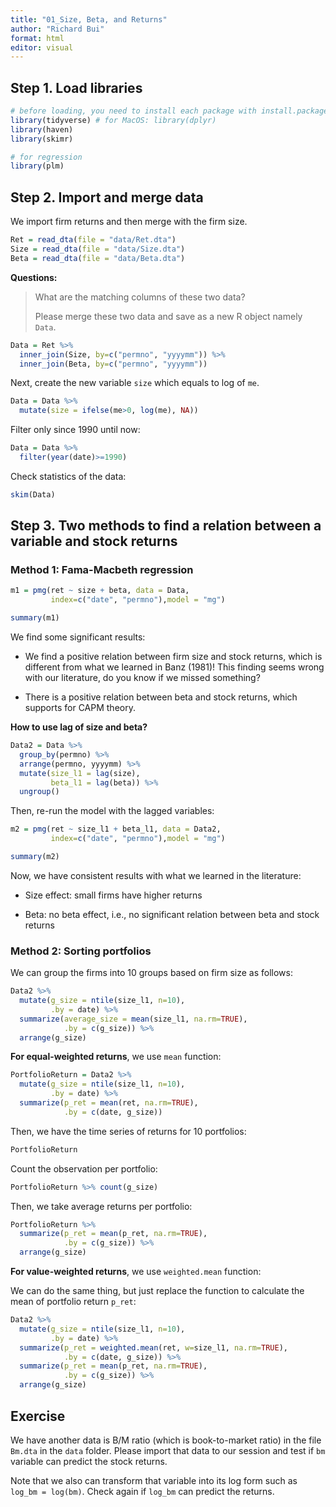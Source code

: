 ```yaml
---
title: "01_Size, Beta, and Returns"
author: "Richard Bui"
format: html
editor: visual
---
```


## Step 1. Load libraries

```r
# before loading, you need to install each package with install.packages("NAME_OF_PACKAGE")
library(tidyverse) # for MacOS: library(dplyr)
library(haven)
library(skimr)

# for regression
library(plm)
```

## Step 2. Import and merge data

We import firm returns and then merge with the firm size.

```r
Ret = read_dta(file = "data/Ret.dta")
Size = read_dta(file = "data/Size.dta")
Beta = read_dta(file = "data/Beta.dta")
```

**Questions:**

> What are the matching columns of these two data?
>
> Please merge these two data and save as a new R object namely `Data`.

```r
Data = Ret %>% 
  inner_join(Size, by=c("permno", "yyyymm")) %>% 
  inner_join(Beta, by=c("permno", "yyyymm"))
```

Next, create the new variable `size` which equals to log of `me`.

```r
Data = Data %>% 
  mutate(size = ifelse(me>0, log(me), NA))
```

Filter only since 1990 until now:

```r
Data = Data %>% 
  filter(year(date)>=1990)
```

Check statistics of the data:

```r
skim(Data)
```

## Step 3. Two methods to find a relation between a variable and stock returns

### Method 1: Fama-Macbeth regression

```r
m1 = pmg(ret ~ size + beta, data = Data,
         index=c("date", "permno"),model = "mg")

summary(m1)
```

We find some significant results:

-   We find a positive relation between firm size and stock returns, which is different from what we learned in Banz (1981)! This finding seems wrong with our literature, do you know if we missed something?

-   There is a positive relation between beta and stock returns, which supports for CAPM theory.

**How to use lag of size and beta?**

```r
Data2 = Data %>% 
  group_by(permno) %>% 
  arrange(permno, yyyymm) %>% 
  mutate(size_l1 = lag(size),
         beta_l1 = lag(beta)) %>% 
  ungroup()
```

Then, re-run the model with the lagged variables:

```r
m2 = pmg(ret ~ size_l1 + beta_l1, data = Data2,
         index=c("date", "permno"),model = "mg")

summary(m2)
```

Now, we have consistent results with what we learned in the literature:

-   Size effect: small firms have higher returns

-   Beta: no beta effect, i.e., no significant relation between beta and stock returns

### Method 2: Sorting portfolios

We can group the firms into 10 groups based on firm size as follows:

```r
Data2 %>% 
  mutate(g_size = ntile(size_l1, n=10), 
         .by = date) %>%
  summarize(average_size = mean(size_l1, na.rm=TRUE), 
            .by = c(g_size)) %>% 
  arrange(g_size)
```

**For equal-weighted returns**, we use `mean` function:

```r
PortfolioReturn = Data2 %>% 
  mutate(g_size = ntile(size_l1, n=10), 
         .by = date) %>%
  summarize(p_ret = mean(ret, na.rm=TRUE), 
            .by = c(date, g_size)) 
```

Then, we have the time series of returns for 10 portfolios:

```r
PortfolioReturn
```

Count the observation per portfolio:

```r
PortfolioReturn %>% count(g_size)
```

Then, we take average returns per portfolio:

```r
PortfolioReturn %>% 
  summarize(p_ret = mean(p_ret, na.rm=TRUE), 
            .by = c(g_size)) %>% 
  arrange(g_size)
```

**For value-weighted returns**, we use `weighted.mean` function:

We can do the same thing, but just replace the function to calculate the mean of portfolio return `p_ret`:

```r
Data2 %>% 
  mutate(g_size = ntile(size_l1, n=10), 
         .by = date) %>%
  summarize(p_ret = weighted.mean(ret, w=size_l1, na.rm=TRUE), 
            .by = c(date, g_size)) %>% 
  summarize(p_ret = mean(p_ret, na.rm=TRUE), 
            .by = c(g_size)) %>% 
  arrange(g_size)
```

## Exercise

We have another data is B/M ratio (which is book-to-market ratio) in the file `Bm.dta` in the `data` folder. Please import that data to our session and test if `bm` variable can predict the stock returns.

Note that we also can transform that variable into its log form such as `log_bm = log(bm)`. Check again if `log_bm` can predict the returns.
